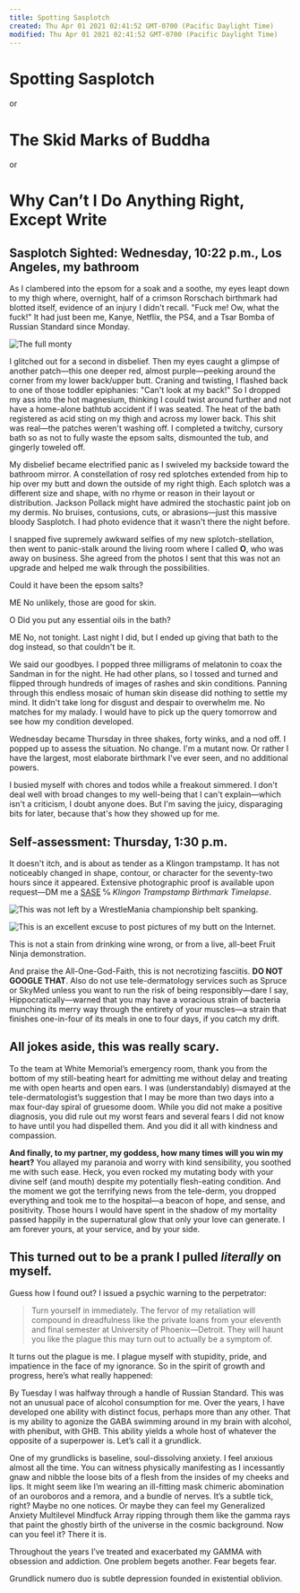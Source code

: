 ```yaml
---
title: Spotting Sasplotch
created: Thu Apr 01 2021 02:41:52 GMT-0700 (Pacific Daylight Time)
modified: Thu Apr 01 2021 02:41:52 GMT-0700 (Pacific Daylight Time)
---
```

# Spotting Sasplotch

or

# The Skid Marks of Buddha

or

# Why Can’t I Do Anything Right, Except Write

## Sasplotch Sighted: Wednesday, 10:22 p.m., Los Angeles, my bathroom

As I clambered into the epsom for a soak and a soothe, my eyes leapt down to my thigh where, overnight, half of a crimson Rorschach birthmark had blotted itself, evidence of an injury I didn't recall. "Fuck me! Ow, what the fuck!" It had just been me, Kanye, Netflix, the PS4, and a Tsar Bomba of Russian Standard since Monday.

![The full monty](/images/fall-of-icarus.jpg)

I glitched out for a second in disbelief. Then my eyes caught a glimpse of another patch—this one deeper red, almost purple—peeking around the corner from my lower back/upper butt. Craning and twisting, I flashed back to one of those toddler epiphanies: "Can't look at my back!" So I dropped my ass into the hot magnesium, thinking I could twist around further and not have a home-alone bathtub accident if I was seated. The heat of the bath registered as acid sting on my thigh and across my lower back. This shit was real—the patches weren't washing off. I completed a twitchy, cursory bath so as not to fully waste the epsom salts, dismounted the tub, and gingerly toweled off.

My disbelief became electrified panic as I swiveled my backside toward the bathroom mirror. A constellation of rosy red splotches extended from hip to hip over my butt and down the outside of my right thigh. Each splotch was a different size and shape, with no rhyme or reason in their layout or distribution. Jackson Pollack might have admired the stochastic paint job on my dermis. No bruises, contusions, cuts, or abrasions—just this massive bloody Sasplotch. I had photo evidence that it wasn't there the night before.

I snapped five supremely awkward selfies of my new splotch-stellation, then went to panic-stalk around the living room where I called **O**, who was away on business. She agreed from the photos I sent that this was not an upgrade and helped me walk through the possibilities.

Could it have been the epsom salts?

ME
No unlikely, those are good for skin.

O
Did you put any essential oils in the bath?

ME
No, not tonight. Last night I did, but I ended up giving that bath to the dog instead, so that couldn't be it.

We said our goodbyes. I popped three milligrams of melatonin to coax the Sandman in for the night. He had other plans, so I tossed and turned and flipped through hundreds of images of rashes and skin conditions. Panning through this endless mosaic of human skin disease did nothing to settle my mind. It didn't take long for disgust and despair to overwhelm me. No matches for my malady. I would have to pick up the query tomorrow and see how my condition developed.

Wednesday became Thursday in three shakes, forty winks, and a nod off. I popped up to assess the situation. No change. I'm a mutant now. Or rather I have the largest, most elaborate birthmark I've ever seen, and no additional powers.

I busied myself with chores and todos while a freakout simmered. I don't deal well with broad changes to my well-being that I can't explain—which isn't a criticism, I doubt anyone does. But I'm saving the juicy, disparaging bits for later, because that's how they showed up for me.

## Self-assessment: Thursday, 1:30 p.m.

It doesn't itch, and is about as tender as a Klingon trampstamp. It has not noticeably changed in shape, contour, or character for the seventy-two hours since it appeared. Extensive photographic proof is available upon request—DM me a [SASE](https://en.wikipedia.org/wiki/Self-addressed_stamped_envelope) ℅ _Klingon Trampstamp Birthmark Timelapse_.

![This was not left by a WrestleMania championship belt spanking.](/images/Hulk_Hogan_Wrestlemanix_IX.jpg)

![This is an excellent excuse to post pictures of my butt on the Internet.](/images/Chuck_Close's_Big_Self_Portrait.jpg)

This is not a stain from drinking wine wrong, or from a live, all-beet Fruit Ninja demonstration.

And praise the All-One-God-Faith, this is not necrotizing fasciitis. **DO NOT GOOGLE THAT**. Also do not use tele-dermatology services such as Spruce or SkyMed unless you want to run the risk of being responsibly—dare I say, Hippocratically—warned that you may have a voracious strain of bacteria munching its merry way through the entirety of your muscles—a strain that finishes one-in-four of its meals in one to four days, if you catch my drift.

## All jokes aside, this was really scary.

To the team at White Memorial’s emergency room, thank you from the bottom of my still-beating heart for admitting me without delay and treating me with open hearts and open ears. I was (understandably) dismayed at the tele-dermatologist’s suggestion that I may be more than two days into a max four-day spiral of gruesome doom. While you did not make a positive diagnosis, you did rule out my worst fears and several fears I did not know to have until you had dispelled them. And you did it all with kindness and compassion.

**And finally, to my partner, my goddess, how many times will you win my heart?** You allayed my paranoia and worry with kind sensibility, you soothed me with such ease. Heck, you even rocked my mutating body with your divine self (and mouth) despite my potentially flesh-eating condition. And the moment we got the terrifying news from the tele-derm, you dropped everything and took me to the hospital—a beacon of hope, and sense, and positivity. Those hours I would have spent in the shadow of my mortality passed happily in the supernatural glow that only your love can generate. I am forever yours, at your service, and by your side.

## This turned out to be a prank I pulled _literally_ on myself.

Guess how I found out? I issued a psychic warning to the perpetrator:

> Turn yourself in immediately. The fervor of my retaliation will compound in dreadfulness like the private loans from your eleventh and final semester at University of Phoenix—Detroit. They will haunt you like the plague this may turn out to actually be a symptom of.

It turns out the plague is me. I plague myself with stupidity, pride, and impatience in the face of my ignorance. So in the spirit of growth and progress, here’s what really happened:

By Tuesday I was halfway through a handle of Russian Standard. This was not an unusual pace of alcohol consumption for me. Over the years, I have developed one ability with distinct focus, perhaps more than any other. That is my ability to agonize the GABA swimming around in my brain with alcohol, with phenibut, with GHB. This ability yields a whole host of whatever the opposite of a superpower is. Let’s call it a grundlick.

One of my grundlicks is baseline, soul-dissolving anxiety. I feel anxious almost all the time. You can witness physically manifesting as I incessantly gnaw and nibble the loose bits of a flesh from the insides of my cheeks and lips. It might seem like I’m wearing an ill-fitting mask chimeric abomination of an ouroboros and a remora, and a bundle of nerves. It’s a subtle tick, right? Maybe no one notices. Or maybe they can feel my Generalized Anxiety Multilevel Mindfuck Array ripping through them like the gamma rays that paint the ghostly birth of the universe in the cosmic background. Now can you feel it? There it is.

Throughout the years I’ve treated and exacerbated my GAMMA with obsession and addiction. One problem begets another. Fear begets fear.

Grundlick numero duo is subtle depression founded in existential oblivion.
